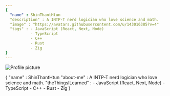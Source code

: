 ```yaml
---
{
  "name" : ShinThantHtun
  "description" : A INTP-T nerd logician who love science and math.
  "image" : "https://avatars.githubusercontent.com/u/143016385?v=4"
  "tags" : - JavaScript (React, Next, Node)
           - TypeScript
           - C++
           - Rust
           - Zig
}
---
```


<div className="max-w-lg mx-auto my-10 bg-grey rounded-lg">
    <img class="w-32 h-32 block object-cover w-1/4 rounded-full ring-4 ring-white-500/50 ring-offset-[10px] mx-auto" src="https://avatars.githubusercontent.com/u/143016385?v=4" alt="Profile picture"/>
    <p class="text-left text-white-800 mt-1">
      {
        "name" : ShinThantHtun
        "about-me" : A INTP-T nerd logician who love science and math.
        "theThingsILearned" : - JavaScript (React, Next, Node)
                              - TypeScript
                              - C++
                              - Rust
                              - Zig
      }
    </p>
</div>